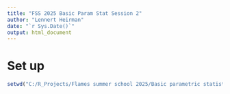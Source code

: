 ```yaml
---
title: "FSS 2025 Basic Param Stat Session 2"
author: "Lennert Heirman"
date: "`r Sys.Date()`"
output: html_document
---
```

# Set up
```r
setwd("C:/R_Projects/Flames summer school 2025/Basic parametric statistics/Session 2")
```

